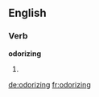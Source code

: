 ==English==

===Verb===
'''odorizing'''

# {{present participle of|odorize}}

[[de:odorizing]]
[[fr:odorizing]]